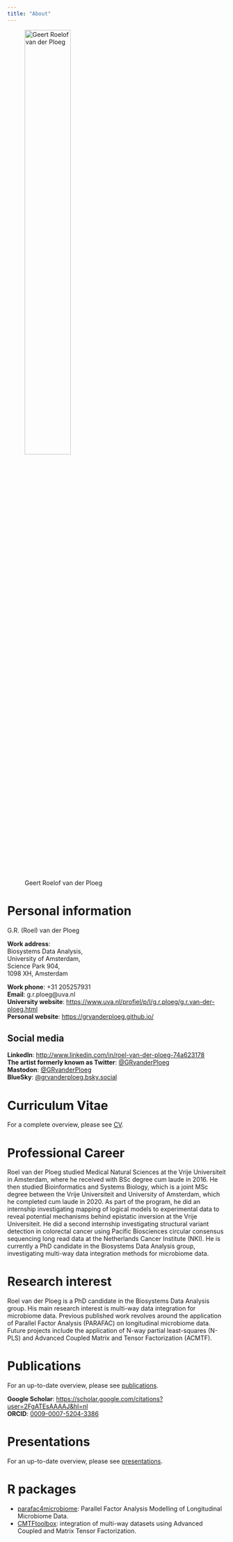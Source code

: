 ```yaml
---
title: "About"
---
```


![Geert Roelof van der Ploeg](thumbnail_Roel van der Ploeg_pp.jpg){width=50% fig-align="left"}

# Personal information

G.R. (Roel) van der Ploeg

**Work address**:  
Biosystems Data Analysis,  
University of Amsterdam,   
Science Park 904,  
1098 XH, Amsterdam  

**Work phone**: +31 205257931  
**Email**: g.r.ploeg@uva.nl  
**University website**: <https://www.uva.nl/profiel/p/l/g.r.ploeg/g.r.van-der-ploeg.html>   
**Personal website**: <https://grvanderploeg.github.io/>  
  
## Social media

**LinkedIn**: <http://www.linkedin.com/in/roel-van-der-ploeg-74a623178>  
**The artist formerly known as Twitter**: [@GRvanderPloeg](https://x.com/GRvanderPloeg/)  
**Mastodon**: [@GRvanderPloeg](https://mastodon.social/@GRvanderPloeg)  
**BlueSky**: [@grvanderploeg.bsky.social](https://bsky.app/profile/grvanderploeg.bsky.social)

# Curriculum Vitae

For a complete overview, please see [CV](https://grvanderploeg.github.io/cv.html).

# Professional Career

Roel van der Ploeg studied Medical Natural Sciences at the Vrije Universiteit in Amsterdam, where he received with BSc degree cum laude in 2016. He then studied Bioinformatics and Systems Biology, which is a joint MSc degree between the Vrije Universiteit and University of Amsterdam, which he completed cum laude in 2020. As part of the program, he did an internship investigating mapping of logical models to experimental data to reveal potential mechanisms behind epistatic inversion at the Vrije Universiteit. He did a second internship investigating structural variant detection in colorectal cancer using Pacific Biosciences circular consensus sequencing long read data at the Netherlands Cancer Institute (NKI). He is currently a PhD candidate in the Biosystems Data Analysis group, investigating multi-way data integration methods for microbiome data. 

# Research interest

Roel van der Ploeg is a PhD candidate in the Biosystems Data Analysis group. His main research interest is multi-way data integration for microbiome data. Previous published work revolves around the application of Parallel Factor Analysis (PARAFAC) on longitudinal microbiome data. Future projects include the application of N-way partial least-squares (N-PLS) and Advanced Coupled Matrix and Tensor Factorization (ACMTF). 

# Publications

For an up-to-date overview, please see [publications](https://grvanderploeg.github.io/publications.html).

**Google Scholar**: <https://scholar.google.com/citations?user=2FgATEsAAAAJ&hl=nl>  
**ORCID**: [0009-0007-5204-3386](https://orcid.org/0009-0007-5204-3386)

# Presentations

For an up-to-date overview, please see [presentations](https://grvanderploeg.github.io/presentations.html).

# R packages

- [parafac4microbiome](https://grvanderploeg.github.io/parafac4microbiome/): Parallel Factor Analysis Modelling of Longitudinal Microbiome Data.  
- [CMTFtoolbox](https://grvanderploeg.github.io/CMTFtoolbox/): integration of multi-way datasets using Advanced Coupled and Matrix Tensor Factorization.
